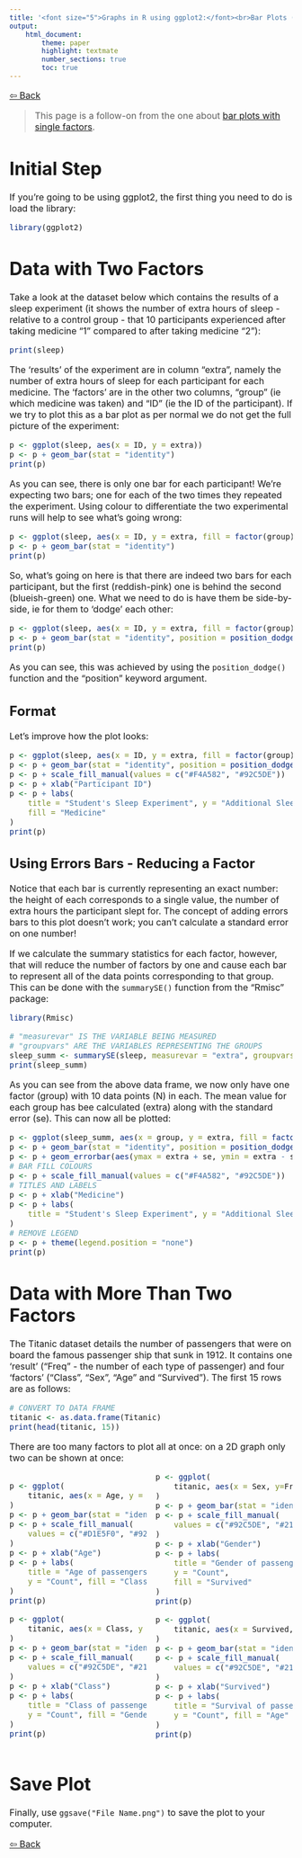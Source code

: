 ```yaml
---
title: '<font size="5">Graphs in R using ggplot2:</font><br>Bar Plots (Multiple Factors)'
output:
    html_document:
        theme: paper
        highlight: textmate
        number_sections: true
        toc: true
---
```


<font size="3">

[⇦ Back](../../R.html)

> This page is a follow-on from the one about [bar plots with single factors](barplots_single_factor.html).

Initial Step
============
If you're going to be using ggplot2, the first thing you need to do is load the library:

```r
library(ggplot2)
```

Data with Two Factors
=====================
Take a look at the dataset below which contains the results of a sleep experiment (it shows the number of extra hours of sleep - relative to a control group - that 10 participants experienced after taking medicine "1" compared to after taking medicine "2"):

```r
print(sleep)
```

The 'results' of the experiment are in column "extra", namely the number of extra hours of sleep for each participant for each medicine. The 'factors' are in the other two columns, "group" (ie which medicine was taken) and "ID" (ie the ID of the participant). If we try to plot this as a bar plot as per normal we do not get the full picture of the experiment:

```r
p <- ggplot(sleep, aes(x = ID, y = extra))
p <- p + geom_bar(stat = "identity")
print(p)
```

As you can see, there is only one bar for each participant! We're expecting two bars; one for each of the two times they repeated the experiment. Using colour to differentiate the two experimental runs will help to see what's going wrong:

```r
p <- ggplot(sleep, aes(x = ID, y = extra, fill = factor(group)))
p <- p + geom_bar(stat = "identity")
print(p)
```

So, what's going on here is that there are indeed two bars for each participant, but the first (reddish-pink) one is behind the second (blueish-green) one. What we need to do is have them be side-by-side, ie for them to 'dodge' each other:

```r
p <- ggplot(sleep, aes(x = ID, y = extra, fill = factor(group)))
p <- p + geom_bar(stat = "identity", position = position_dodge())
print(p)
```

As you can see, this was achieved by using the `position_dodge()` function and the "position" keyword argument.

Format
------
Let's improve how the plot looks:

```r
p <- ggplot(sleep, aes(x = ID, y = extra, fill = factor(group)))
p <- p + geom_bar(stat = "identity", position = position_dodge())
p <- p + scale_fill_manual(values = c("#F4A582", "#92C5DE"))
p <- p + xlab("Participant ID")
p <- p + labs(
    title = "Student's Sleep Experiment", y = "Additional Sleep Time [hr]",
    fill = "Medicine"
)
print(p)
```

Using Errors Bars - Reducing a Factor
-------------------------------------
Notice that each bar is currently representing an exact number: the height of each corresponds to a single value, the number of extra hours the participant slept for. The concept of adding errors bars to this plot doesn't work; you can't calculate a standard error on one number!

If we calculate the summary statistics for each factor, however, that will reduce the number of factors by one and cause each bar to represent all of the data points corresponding to that group. This can be done with the `summarySE()` function from the "Rmisc" package:

```r
library(Rmisc)

# "measurevar" IS THE VARIABLE BEING MEASURED
# "groupvars" ARE THE VARIABLES REPRESENTING THE GROUPS
sleep_summ <- summarySE(sleep, measurevar = "extra", groupvars = "group")
print(sleep_summ)
```

As you can see from the above data frame, we now only have one factor (group) with 10 data points (N) in each. The mean value for each group has bee calculated (extra) along with the standard error (se). This can now all be plotted:

```r
p <- ggplot(sleep_summ, aes(x = group, y = extra, fill = factor(group)))
p <- p + geom_bar(stat = "identity", position = position_dodge())
p <- p + geom_errorbar(aes(ymax = extra + se, ymin = extra - se), width = 0.2)
# BAR FILL COLOURS
p <- p + scale_fill_manual(values = c("#F4A582", "#92C5DE"))
# TITLES AND LABELS
p <- p + xlab("Medicine")
p <- p + labs(
    title = "Student's Sleep Experiment", y = "Additional Sleep Time [hr]"
)
# REMOVE LEGEND
p <- p + theme(legend.position = "none")
print(p)
```

Data with More Than Two Factors
===============================
The Titanic dataset details the number of passengers that were on board the famous passenger ship that sunk in 1912. It contains one 'result' ("Freq" - the number of each type of passenger) and four 'factors' ("Class", "Sex", "Age" and "Survived"). The first 15 rows are as follows:

```r
# CONVERT TO DATA FRAME
titanic <- as.data.frame(Titanic)
print(head(titanic, 15))
```

There are too many factors to plot all at once: on a 2D graph only two can be shown at once:

<style>
    .col2 {
        columns: 2 200px;         /* number of columns and width in pixels*/
        -webkit-columns: 2 200px; /* chrome, safari */
        -moz-columns: 2 200px;    /* firefox */
    }
</style>

<div class='col2'>

```r
p <- ggplot(
    titanic, aes(x = Age, y = Freq, fill = factor(Class))
)
p <- p + geom_bar(stat = "identity", position = position_dodge())
p <- p + scale_fill_manual(
    values = c("#D1E5F0", "#92C5DE", "#4393C3", "#2166AC")
)
p <- p + xlab("Age")
p <- p + labs(
    title = "Age of passengers on the Titanic",
    y = "Count", fill = "Class"
)
print(p)
```

```r
p <- ggplot(
    titanic, aes(x = Class, y = Freq, fill = factor(Sex))
)
p <- p + geom_bar(stat = "identity", position = position_dodge())
p <- p + scale_fill_manual(
    values = c("#92C5DE", "#2166AC")
)
p <- p + xlab("Class")
p <- p + labs(
    title = "Class of passengers on the Titanic",
    y = "Count", fill = "Gender"
)
print(p)
```

```r
p <- ggplot(
    titanic, aes(x = Sex, y=Freq, fill=factor(Survived))
)
p <- p + geom_bar(stat = "identity", position = position_dodge())
p <- p + scale_fill_manual(
    values = c("#92C5DE", "#2166AC")
)
p <- p + xlab("Gender")
p <- p + labs(
    title = "Gender of passengers on the Titanic",
    y = "Count",
    fill = "Survived"
)
print(p)
```

```r
p <- ggplot(
    titanic, aes(x = Survived, y=Freq, fill=factor(Age))
)
p <- p + geom_bar(stat = "identity", position = position_dodge())
p <- p + scale_fill_manual(
    values = c("#92C5DE", "#2166AC")
)
p <- p + xlab("Survived")
p <- p + labs(
    title = "Survival of passengers on the Titanic",
    y = "Count", fill = "Age"
)
print(p)
```

</div>

Save Plot
=========
Finally, use `ggsave("File Name.png")` to save the plot to your computer.

[⇦ Back](../../R.html)

</font>
